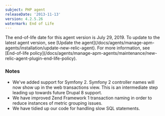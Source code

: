 ```yaml
---
subject: PHP agent
releaseDate: '2013-11-13'
version: 4.2.5.26
watermark: End of Life
---
```


<Callout variant="important">
  The end-of-life date for this agent version is July 29, 2019. To update to the latest agent version, see [Update the agent](/docs/agents/manage-apm-agents/installation/update-new-relic-agent). For more information, see [End-of-life policy](/docs/agents/manage-apm-agents/maintenance/new-relic-agent-plugin-end-life-policy).
</Callout>

### Notes

* We've added support for Symfony 2. Symfony 2 controller names will now show up in the web transactions view. This is an intermediate step leading up towards future Drupal 8 support.
* We have improved Zend Framework 1 transaction naming in order to reduce instances of metric grouping issues.
* We have tidied up our code for handling slow SQL statements.
